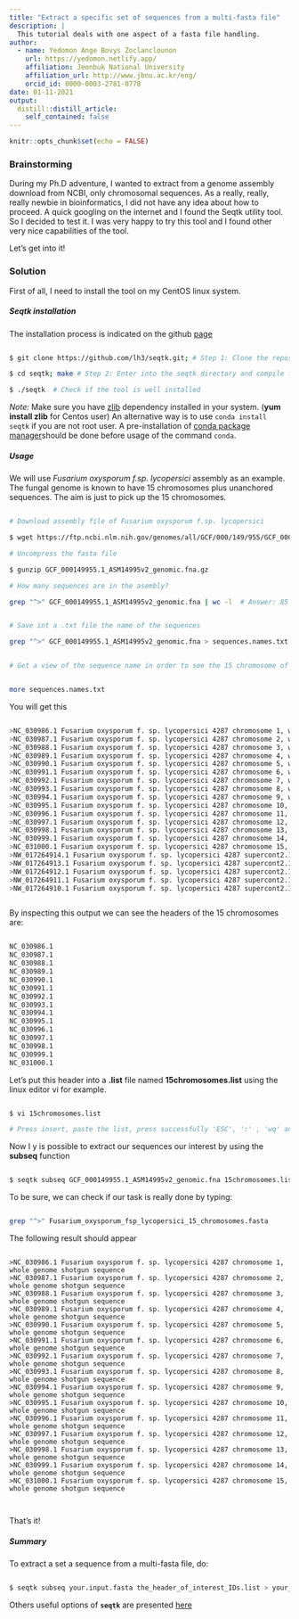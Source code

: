 ```yaml
---
title: "Extract a specific set of sequences from a multi-fasta file"
description: |
  This tutorial deals with one aspect of a fasta file handling.
author:
  - name: Yedomon Ange Bovys Zoclanclounon
    url: https://yedomon.netlify.app/
    affiliation: Jeonbuk National University
    affiliation_url: http://www.jbnu.ac.kr/eng/
    orcid_id: 0000-0003-2781-0778
date: 01-11-2021
output:
  distill::distill_article:
    self_contained: false
---
```



```r
knitr::opts_chunk$set(echo = FALSE)

```

### Brainstorming 


During my Ph.D adventure, I wanted to extract from a genome assembly download from NCBI, only chromosomal sequences. As a really, really, really newbie in bioinformatics, I did not have any idea about how to proceed. A quick googling on the internet and I found the Seqtk utility tool. So I decided to test it. I was very happy to try this tool and I found other very nice capabilities of the tool.

Let's get into it!



### Solution

First of all, I need to install the tool on my CentOS linux system.


##### Seqtk installation 

The installation process is indicated on the github [page](https://github.com/lh3/seqtk)


```bash

$ git clone https://github.com/lh3/seqtk.git; # Step 1: Clone the repository

$ cd seqtk; make # Step 2: Enter into the seqtk directory and compile . 

$ ./seqtk  # Check if the tool is well installed

```

*Note:* Make sure you have [zlib](https://www.zlib.net/) dependency installed in your system. (**yum install zlib** for Centos user)
An alternative way is to use ```conda install seqtk``` if you are not root user. A pre-installation of [conda package manager](https://docs.conda.io/en/latest/)should be done before usage of the command `conda`.

##### Usage

We will use *Fusarium oxysporum f.sp. lycopersici* assembly as an example. The fungal genome is known to have 15 chromosomes plus unanchored sequences. The aim is just to pick up the 15 chromosomes.


```bash

# Download assembly file of Fusarium oxysporum f.sp. lycopersici

$ wget https://ftp.ncbi.nlm.nih.gov/genomes/all/GCF/000/149/955/GCF_000149955.1_ASM14995v2/GCF_000149955.1_ASM14995v2_genomic.fna.gz

# Uncompress the fasta file

$ gunzip GCF_000149955.1_ASM14995v2_genomic.fna.gz

# How many sequences are in the asembly?

grep "^>" GCF_000149955.1_ASM14995v2_genomic.fna | wc -l  # Answer: 85


# Save int a .txt file the name of the sequences

grep "^>" GCF_000149955.1_ASM14995v2_genomic.fna > sequences.names.txt


# Get a view of the sequence name in order to see the 15 chromosome of interest


more sequences.names.txt

```


You will get this




```bash

>NC_030986.1 Fusarium oxysporum f. sp. lycopersici 4287 chromosome 1, whole genome shotgun sequence
>NC_030987.1 Fusarium oxysporum f. sp. lycopersici 4287 chromosome 2, whole genome shotgun sequence
>NC_030988.1 Fusarium oxysporum f. sp. lycopersici 4287 chromosome 3, whole genome shotgun sequence
>NC_030989.1 Fusarium oxysporum f. sp. lycopersici 4287 chromosome 4, whole genome shotgun sequence
>NC_030990.1 Fusarium oxysporum f. sp. lycopersici 4287 chromosome 5, whole genome shotgun sequence
>NC_030991.1 Fusarium oxysporum f. sp. lycopersici 4287 chromosome 6, whole genome shotgun sequence
>NC_030992.1 Fusarium oxysporum f. sp. lycopersici 4287 chromosome 7, whole genome shotgun sequence
>NC_030993.1 Fusarium oxysporum f. sp. lycopersici 4287 chromosome 8, whole genome shotgun sequence
>NC_030994.1 Fusarium oxysporum f. sp. lycopersici 4287 chromosome 9, whole genome shotgun sequence
>NC_030995.1 Fusarium oxysporum f. sp. lycopersici 4287 chromosome 10, whole genome shotgun sequence
>NC_030996.1 Fusarium oxysporum f. sp. lycopersici 4287 chromosome 11, whole genome shotgun sequence
>NC_030997.1 Fusarium oxysporum f. sp. lycopersici 4287 chromosome 12, whole genome shotgun sequence
>NC_030998.1 Fusarium oxysporum f. sp. lycopersici 4287 chromosome 13, whole genome shotgun sequence
>NC_030999.1 Fusarium oxysporum f. sp. lycopersici 4287 chromosome 14, whole genome shotgun sequence
>NC_031000.1 Fusarium oxysporum f. sp. lycopersici 4287 chromosome 15, whole genome shotgun sequence
>NW_017264914.1 Fusarium oxysporum f. sp. lycopersici 4287 supercont2.114 genomic scaffold, whole genome shotgun sequence
>NW_017264913.1 Fusarium oxysporum f. sp. lycopersici 4287 supercont2.113 genomic scaffold, whole genome shotgun sequence
>NW_017264912.1 Fusarium oxysporum f. sp. lycopersici 4287 supercont2.112 genomic scaffold, whole genome shotgun sequence
>NW_017264911.1 Fusarium oxysporum f. sp. lycopersici 4287 supercont2.111 genomic scaffold, whole genome shotgun sequence
>NW_017264910.1 Fusarium oxysporum f. sp. lycopersici 4287 supercont2.110 genomic scaffold, whole genome shotgun sequence



```


By inspecting this output we can see the headers of the 15 chromosomes are:


```bash

NC_030986.1
NC_030987.1
NC_030988.1
NC_030989.1
NC_030990.1
NC_030991.1
NC_030992.1
NC_030993.1
NC_030994.1
NC_030995.1
NC_030996.1
NC_030997.1
NC_030998.1
NC_030999.1
NC_031000.1

```


Let's put this header into a **.list** file named **15chromosomes.list** using the linux editor vi for example.

```bash

$ vi 15chromosomes.list

# Press insert, paste the list, press successfully 'ESC', ':' , 'wq' and 'Enter' keys to save your created list.

````


Now I y is possible to extract our sequences our interest by using the  **subseq** function



```bash

$ seqtk subseq GCF_000149955.1_ASM14995v2_genomic.fna 15chromosomes.list > Fusarium_oxysporum_fsp_lycopersici_15_chromosomes.fasta


```


To be sure, we can check if our task is really done by typing:



```bash

grep "^>" Fusarium_oxysporum_fsp_lycopersici_15_chromosomes.fasta


```


The following result should appear


```

>NC_030986.1 Fusarium oxysporum f. sp. lycopersici 4287 chromosome 1, whole genome shotgun sequence
>NC_030987.1 Fusarium oxysporum f. sp. lycopersici 4287 chromosome 2, whole genome shotgun sequence
>NC_030988.1 Fusarium oxysporum f. sp. lycopersici 4287 chromosome 3, whole genome shotgun sequence
>NC_030989.1 Fusarium oxysporum f. sp. lycopersici 4287 chromosome 4, whole genome shotgun sequence
>NC_030990.1 Fusarium oxysporum f. sp. lycopersici 4287 chromosome 5, whole genome shotgun sequence
>NC_030991.1 Fusarium oxysporum f. sp. lycopersici 4287 chromosome 6, whole genome shotgun sequence
>NC_030992.1 Fusarium oxysporum f. sp. lycopersici 4287 chromosome 7, whole genome shotgun sequence
>NC_030993.1 Fusarium oxysporum f. sp. lycopersici 4287 chromosome 8, whole genome shotgun sequence
>NC_030994.1 Fusarium oxysporum f. sp. lycopersici 4287 chromosome 9, whole genome shotgun sequence
>NC_030995.1 Fusarium oxysporum f. sp. lycopersici 4287 chromosome 10, whole genome shotgun sequence
>NC_030996.1 Fusarium oxysporum f. sp. lycopersici 4287 chromosome 11, whole genome shotgun sequence
>NC_030997.1 Fusarium oxysporum f. sp. lycopersici 4287 chromosome 12, whole genome shotgun sequence
>NC_030998.1 Fusarium oxysporum f. sp. lycopersici 4287 chromosome 13, whole genome shotgun sequence
>NC_030999.1 Fusarium oxysporum f. sp. lycopersici 4287 chromosome 14, whole genome shotgun sequence
>NC_031000.1 Fusarium oxysporum f. sp. lycopersici 4287 chromosome 15, whole genome shotgun sequence



```





That's it!


##### Summary

To extract a set a sequence from a multi-fasta file, do:


```bash

$ seqtk subseq your.input.fasta the_header_of_interest_IDs.list > your_output.fasta

```

Others useful options of **`seqtk`** are presented [here](https://github.com/lh3/seqtk)














